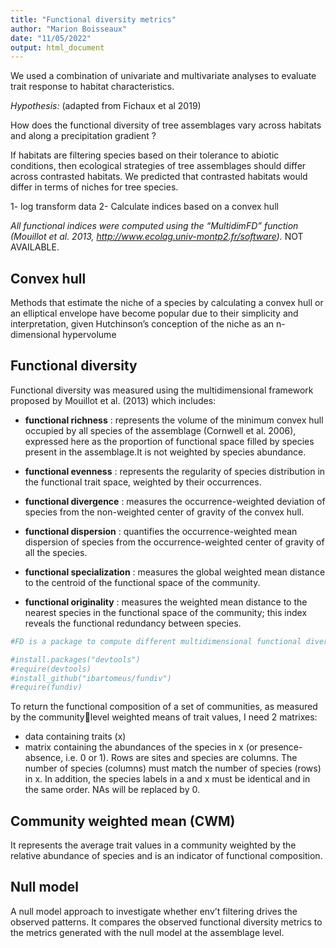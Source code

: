 ```yaml
---
title: "Functional diversity metrics"
author: "Marion Boisseaux"
date: "11/05/2022"
output: html_document
---
```


We used a combination of univariate and multivariate analyses to evaluate trait response to habitat characteristics. 

*Hypothesis:* (adapted from Fichaux et al 2019)

How does the functional diversity of tree assemblages vary across habitats and along a precipitation gradient ? 

If habitats are filtering species based on their tolerance to abiotic conditions, then ecological strategies of tree assemblages should differ across contrasted habitats. We predicted that contrasted habitats would differ in terms of niches for tree species. 

1- log transform data 
2- Calculate indices based on a convex hull

*All functional indices were computed using the “MultidimFD” function (Mouillot et al. 2013, <http://www.ecolag.univ-montp2.fr/software>).* NOT AVAILABLE.

## Convex hull

Methods that estimate the niche of a species by calculating a convex hull or an elliptical envelope have become popular due to their simplicity and interpretation, given Hutchinson’s conception of the niche as an n-dimensional hypervolume

## Functional diversity

Functional diversity was measured using the multidimensional framework proposed by Mouillot et al. (2013) which includes:

* **functional richness** : represents the volume of the minimum convex hull occupied by all species of the assemblage (Cornwell et al. 2006), expressed here as the proportion of functional space filled by species present in the assemblage.It is not weighted by species abundance.


* **functional evenness** :  represents the regularity of species distribution in the functional trait space, weighted by their occurrences.

* **functional divergence** : measures the occurrence-weighted deviation of species from the non-weighted center of gravity of the convex hull.

* **functional dispersion** : quantifies the occurrence-weighted mean dispersion of species from the occurrence-weighted center of gravity of all the species.

* **functional specialization** : measures the global weighted mean distance to the centroid of the functional space of the community. 

* **functional originality** : measures the weighted mean distance to the nearest species in the functional space of the community; this index reveals the functional redundancy between species.



```r

#FD is a package to compute different multidimensional functional diversity (FD) indices

#install.packages("devtools")
#require(devtools)
#install_github("ibartomeus/fundiv")
#require(fundiv)

```


To return the functional composition of a set of communities, as measured by the communitylevel weighted means of trait values, I need 2 matrixes:

* data containing traits (x)
* matrix containing the abundances of the species in x (or presence-absence, i.e. 0 or 1). Rows are sites and species are columns. The number of species (columns) must match the number of species (rows) in x. In addition, the species labels in a and x must be identical and in the same order. NAs will be replaced by 0.

## Community weighted mean (CWM)

It represents the average trait values in a community weighted by the relative abundance of species and is an indicator of functional composition. 

## Null model

A null model approach to investigate whether env't filtering drives the observed patterns. It compares the observed functional diversity metrics to the metrics generated with the null model at the assemblage level.